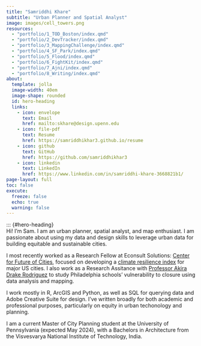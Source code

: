 ```yaml
---
title: "Samriddhi Khare"
subtitle: "Urban Planner and Spatial Analyst"
image: images/cell_towers.png
resources: 
  - "portfolio/1_TOD_Boston/index.qmd"
  - "portfolio/2_DevTracker/index.qmd"
  - "portfolio/3_MappingChallenge/index.qmd"
  - "portfolio/4_SF_Park/index.qmd"
  - "portfolio/5_Flood/index.qmd"
  - "portfolio/6_FightKit/index.qmd"
  - "portfolio/7_Ajni/index.qmd"
  - "portfolio/8_Writing/index.qmd"
about:
  template: jolla
  image-width: 40em
  image-shape: rounded
  id: hero-heading
  links:
    - icon: envelope
      text: Email
      href: mailto:skhare@design.upenn.edu
    - icon: file-pdf
      text: Resume
      href: https://samriddhikhar3.github.io/resume
    - icon: github
      text: GitHub
      href: https://github.com/samriddhikhar3
    - icon: linkedin
      text: LinkedIn
      href: https://www.linkedin.com/in/samriddhi-khare-3668821b1/ 
page-layout: full
toc: false
execute: 
  freeze: false
  echo: true
  warning: false
---
```

::: {#hero-heading}
<br>
Hi! I'm Sam. I am an urban planner, spatial analyst, and map enthusiast. I am passionate about using my data and design skills to leverage urban data for building equitable and sustainable cities. 

I most recently worked as a Research Fellow at Econsult Solutions: [Center for Future of Cities](https://econsultsolutions.com/future-cities/future-cities-agenda/#:~:text=ESI%20Center%20for%20the%20Future%20of%20Cities%20brings%20together%20experts,organizations%20working%20in%20urban%20settings.), focused on developing a [climate resilience index](https://econsultsolutions.com/climate-resilience-index-2023-update/) for major US cities. I also work as a Research Assitance with [Professor Akira Drake Rodriguez](https://www.akirarodriguez.com/about) to study Philadelphia schools' vulnerability to closure using data analysis and mapping. 

I work mostly in R, ArcGIS and Python, as well as SQL for querying data and Adobe Creative Suite for design. I've written broadly for both academic and professional purposes, particularly on equity in urban techonology and planning. 

I am a current Master of City Planning student at the University of Pennsylvania (expected May 2024), with a Bachelors in Architecture from the Visvesvarya National Institute of Technology, India.

